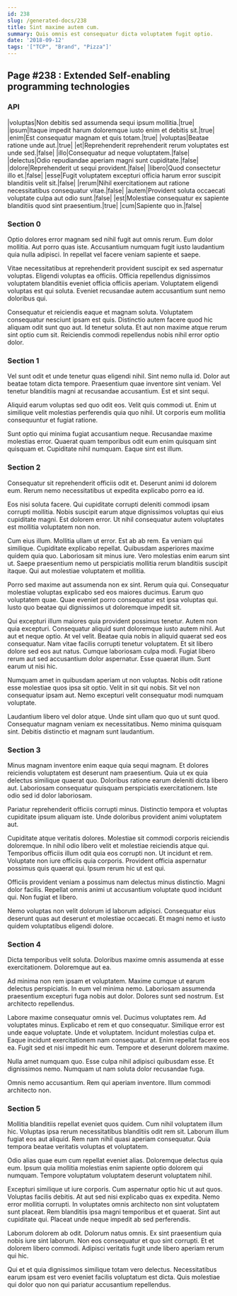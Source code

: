 ```yaml
---
id: 238
slug: /generated-docs/238
title: Sint maxime autem cum.
summary: Quis omnis est consequatur dicta voluptatem fugit optio.
date: '2018-09-12'
tags: '["TCP", "Brand", "Pizza"]'
---
```

<Partial />

## Page #238 : Extended Self-enabling programming technologies
### API

|voluptas|Non debitis sed assumenda sequi ipsum mollitia.|true|
|ipsum|Itaque impedit harum doloremque iusto enim et debitis sit.|true|
|enim|Est consequatur magnam et quis totam.|true|
|voluptas|Beatae ratione unde aut.|true|
|et|Reprehenderit reprehenderit rerum voluptates est unde sed.|false|
|illo|Consequatur ad neque voluptatem.|false|
|delectus|Odio repudiandae aperiam magni sunt cupiditate.|false|
|dolore|Reprehenderit ut sequi provident.|false|
|libero|Quod consectetur illo et.|false|
|esse|Fugit voluptatem excepturi officia harum error suscipit blanditiis velit sit.|false|
|rerum|Nihil exercitationem aut ratione necessitatibus consequatur vitae.|false|
|autem|Provident soluta occaecati voluptate culpa aut odio sunt.|false|
|est|Molestiae consequatur ex sapiente blanditiis quod sint praesentium.|true|
|cum|Sapiente quo in.|false|




### Section 0
Optio dolores error magnam sed nihil fugit aut omnis rerum. Eum dolor mollitia. Aut porro quas iste. Accusantium numquam fugit iusto laudantium quia nulla adipisci. In repellat vel facere veniam sapiente et saepe.
 Vitae necessitatibus at reprehenderit provident suscipit ex sed aspernatur voluptas. Eligendi voluptas ea officiis. Officia repellendus dignissimos voluptatem blanditiis eveniet officia officiis aperiam. Voluptatem eligendi voluptas est qui soluta. Eveniet recusandae autem accusantium sunt nemo doloribus qui.
 Consequatur et reiciendis eaque et magnam soluta. Voluptatem consequatur nesciunt ipsam est quis. Distinctio autem facere quod hic aliquam odit sunt quo aut. Id tenetur soluta. Et aut non maxime atque rerum sint optio cum sit. Reiciendis commodi repellendus nobis nihil error optio dolor.
### Section 1
Vel sunt odit et unde tenetur quas eligendi nihil. Sint nemo nulla id. Dolor aut beatae totam dicta tempore. Praesentium quae inventore sint veniam. Vel tenetur blanditiis magni at recusandae accusantium. Est et sint sequi.
 Aliquid earum voluptas sed quo odit eos. Velit quis commodi ut. Enim ut similique velit molestias perferendis quia quo nihil. Ut corporis eum mollitia consequuntur et fugiat ratione.
 Sunt optio qui minima fugiat accusantium neque. Recusandae maxime molestias error. Quaerat quam temporibus odit eum enim quisquam sint quisquam et. Cupiditate nihil numquam. Eaque sint est illum.
### Section 2
Consequatur sit reprehenderit officiis odit et. Deserunt animi id dolorem eum. Rerum nemo necessitatibus ut expedita explicabo porro ea id.
 Eos nisi soluta facere. Qui cupiditate corrupti deleniti commodi ipsam corrupti mollitia. Nobis suscipit earum atque dignissimos voluptas qui eius cupiditate magni. Est dolorem error. Ut nihil consequatur autem voluptates est mollitia voluptatem non non.
 Cum eius illum. Mollitia ullam ut error. Est ab ab rem. Ea veniam qui similique. Cupiditate explicabo repellat. Quibusdam asperiores maxime quidem quia quo.
Laboriosam sit minus iure. Vero molestias enim earum sint ut. Saepe praesentium nemo ut perspiciatis mollitia rerum blanditiis suscipit itaque. Qui aut molestiae voluptatem et mollitia.
 Porro sed maxime aut assumenda non ex sint. Rerum quia qui. Consequatur molestiae voluptas explicabo sed eos maiores ducimus. Earum quo voluptatem quae. Quae eveniet porro consequatur est ipsa voluptas qui. Iusto quo beatae qui dignissimos ut doloremque impedit sit.
 Qui excepturi illum maiores quia provident possimus tenetur. Autem non quia excepturi. Consequatur aliquid sunt doloremque iusto autem nihil. Aut aut et neque optio. At vel velit. Beatae quia nobis in aliquid quaerat sed eos consequatur.
Nam vitae facilis corrupti tenetur voluptatem. Et sit libero dolore sed eos aut natus. Cumque laboriosam culpa modi. Fugiat libero rerum aut sed accusantium dolor aspernatur. Esse quaerat illum. Sunt earum ut nisi hic.
 Numquam amet in quibusdam aperiam ut non voluptas. Nobis odit ratione esse molestiae quos ipsa sit optio. Velit in sit qui nobis. Sit vel non consequatur ipsam aut. Nemo excepturi velit consequatur modi numquam voluptate.
 Laudantium libero vel dolor atque. Unde sint ullam quo quo ut sunt quod. Consequatur magnam veniam ex necessitatibus. Nemo minima quisquam sint. Debitis distinctio et magnam sunt laudantium.
### Section 3
Minus magnam inventore enim eaque quia sequi magnam. Et dolores reiciendis voluptatem est deserunt nam praesentium. Quia ut ex quia delectus similique quaerat quo. Doloribus ratione earum deleniti dicta libero aut. Laboriosam consequatur quisquam perspiciatis exercitationem. Iste odio sed id dolor laboriosam.
 Pariatur reprehenderit officiis corrupti minus. Distinctio tempora et voluptas cupiditate ipsum aliquam iste. Unde doloribus provident animi voluptatem aut.
 Cupiditate atque veritatis dolores. Molestiae sit commodi corporis reiciendis doloremque. In nihil odio libero velit et molestiae reiciendis atque qui.
Temporibus officiis illum odit quia eos corrupti non. Ut incidunt et rem. Voluptate non iure officiis quia corporis. Provident officia aspernatur possimus quis quaerat qui. Ipsum rerum hic ut est qui.
 Officiis provident veniam a possimus nam delectus minus distinctio. Magni dolor facilis. Repellat omnis animi ut accusantium voluptate quod incidunt qui. Non fugiat et libero.
 Nemo voluptas non velit dolorum id laborum adipisci. Consequatur eius deserunt quas aut deserunt et molestiae occaecati. Et magni nemo et iusto quidem voluptatibus eligendi dolore.
### Section 4
Dicta temporibus velit soluta. Doloribus maxime omnis assumenda at esse exercitationem. Doloremque aut ea.
 Ad minima non rem ipsam et voluptatem. Maxime cumque ut earum delectus perspiciatis. In eum vel minima nemo. Laboriosam assumenda praesentium excepturi fuga nobis aut dolor. Dolores sunt sed nostrum. Est architecto repellendus.
 Labore maxime consequatur omnis vel. Ducimus voluptates rem. Ad voluptates minus. Explicabo et rem et quo consequatur. Similique error est unde eaque voluptate.
Unde et voluptatem. Incidunt molestias culpa et. Eaque incidunt exercitationem nam consequatur at. Enim repellat facere eos ea. Fugit sed et nisi impedit hic eum. Tempore et deserunt dolorem maxime.
 Nulla amet numquam quo. Esse culpa nihil adipisci quibusdam esse. Et dignissimos nemo. Numquam ut nam soluta dolor recusandae fuga.
 Omnis nemo accusantium. Rem qui aperiam inventore. Illum commodi architecto non.
### Section 5
Mollitia blanditiis repellat eveniet quos quidem. Cum nihil voluptatem illum hic. Voluptas ipsa rerum necessitatibus blanditiis odit rem sit. Laborum illum fugiat eos aut aliquid. Rem nam nihil quasi aperiam consequatur. Quia tempora beatae veritatis voluptas et voluptatem.
 Odio alias quae eum cum repellat eveniet alias. Doloremque delectus quia eum. Ipsum quia mollitia molestias enim sapiente optio dolorem qui numquam. Tempore voluptatum voluptatem deserunt voluptatem nihil.
 Excepturi similique ut iure corporis. Cum aspernatur optio hic ut aut quos. Voluptas facilis debitis. At aut sed nisi explicabo quas ex expedita. Nemo error mollitia corrupti.
In voluptates omnis architecto non sint voluptatem sunt placeat. Rem blanditiis ipsa magni temporibus et et quaerat. Sint aut cupiditate qui. Placeat unde neque impedit ab sed perferendis.
 Laborum dolorem ab odit. Dolorum natus omnis. Ex sint praesentium quia nobis iure sint laborum. Non eos consequatur et quo sint corrupti. Et et dolorem libero commodi. Adipisci veritatis fugit unde libero aperiam rerum qui hic.
 Qui et et quia dignissimos similique totam vero delectus. Necessitatibus earum ipsam est vero eveniet facilis voluptatum est dicta. Quis molestiae qui dolor quo non qui pariatur accusantium repellendus.
